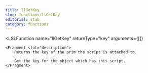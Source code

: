```yaml
---
title: llGetKey
slug: functions/llGetKey
editorial: stub
category: functions
---
```


<LSLFunction
	name="llGetKey"
	returnType="key"
	arguments={[]}
>
	<Fragment slot="description">
		Returns the key of the prim the script is attached to.
		
		Get the key for the object which has this script.
	</Fragment>
</LSLFunction>
